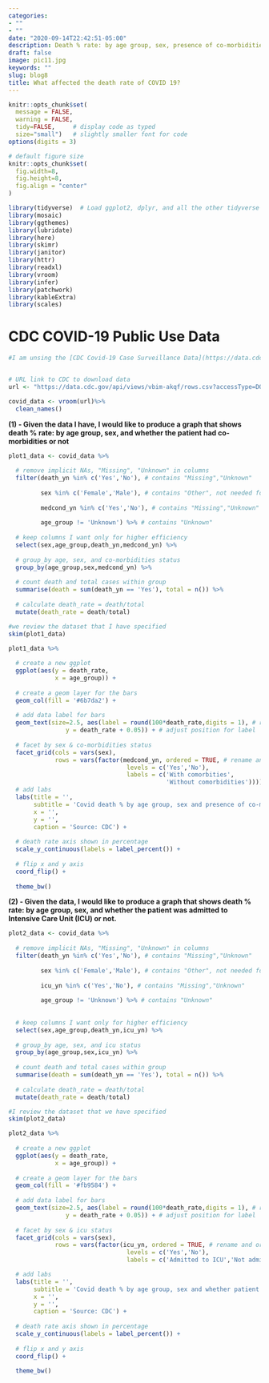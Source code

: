 ```yaml
---
categories:
- ""
- ""
date: "2020-09-14T22:42:51-05:00"
description: Death % rate: by age group, sex, presence of co-morbidities and admission to Intensive Care Unit (ICU)
draft: false
image: pic11.jpg
keywords: ""
slug: blog8
title: What affected the death rate of COVID 19?
---
```



```r
knitr::opts_chunk$set(
  message = FALSE, 
  warning = FALSE, 
  tidy=FALSE,     # display code as typed
  size="small")   # slightly smaller font for code
options(digits = 3)

# default figure size
knitr::opts_chunk$set(
  fig.width=8, 
  fig.height=8,
  fig.align = "center"
)
```


```r
library(tidyverse)  # Load ggplot2, dplyr, and all the other tidyverse packages
library(mosaic)
library(ggthemes)
library(lubridate)
library(here)
library(skimr)
library(janitor)
library(httr)
library(readxl)
library(vroom)
library(infer)
library(patchwork)
library(kableExtra)
library(scales)
```
# CDC COVID-19 Public Use Data

```r

#I am unsing the [CDC Covid-19 Case Surveillance Data](https://data.cdc.gov/Case-Surveillance/COVID-19-Case-Surveillance-Public-Use-Data/vbim-akqf). There are well over 3 million entries of individual, de-identified patient data. Since this is a large file, I use `vroom` to load it and you keep `cache=TRUE` in the chunk options.


# URL link to CDC to download data
url <- "https://data.cdc.gov/api/views/vbim-akqf/rows.csv?accessType=DOWNLOAD"

covid_data <- vroom(url)%>%
  clean_names()

```

**(1) - Given the data I have, I would like to produce a graph that shows death % rate: by age group, sex, and whether the patient had co-morbidities or not**

```r

plot1_data <- covid_data %>% 
  
  # remove implicit NAs, "Missing", "Unknown" in columns
  filter(death_yn %in% c('Yes','No'), # contains "Missing","Unknown" 
         
         sex %in% c('Female','Male'), # contains "Other", not needed for the plot
         
         medcond_yn %in% c('Yes','No'), # contains "Missing","Unknown" 
         
         age_group != 'Unknown') %>% # contains "Unknown"
  
  # keep columns I want only for higher efficiency
  select(sex,age_group,death_yn,medcond_yn) %>% 
  
  # group_by age, sex, and co-morbidities status
  group_by(age_group,sex,medcond_yn) %>% 
  
  # count death and total cases within group
  summarise(death = sum(death_yn == 'Yes'), total = n()) %>% 
  
  # calculate death_rate = death/total
  mutate(death_rate = death/total)

#we review the dataset that I have specified
skim(plot1_data)

```

```r

plot1_data %>% 
  
  # create a new ggplot
  ggplot(aes(y = death_rate, 
             x = age_group)) + 
  
  # create a geom layer for the bars
  geom_col(fill = '#6b7da2') +
  
  # add data label for bars
  geom_text(size=2.5, aes(label = round(100*death_rate,digits = 1), # round number
                y = death_rate + 0.05)) + # adjust position for label
  
  # facet by sex & co-morbidities status
  facet_grid(cols = vars(sex),
             rows = vars(factor(medcond_yn, ordered = TRUE, # rename and order factor levels 
                                 levels = c('Yes','No'),
                                 labels = c('With comorbities',
                                            'Without comorbidities')))) + 
  # add labs
  labs(title = '',
       subtitle = 'Covid death % by age group, sex and presence of co-morbidities',
       x = '',
       y = '',
       caption = 'Source: CDC') +
  
  # death rate axis shown in percentage
  scale_y_continuous(labels = label_percent()) +
  
  # flip x and y axis
  coord_flip() +
  
  theme_bw()

```

**(2) - Given the data, I would like to produce a graph that shows death % rate: by age group, sex, and whether the patient was admitted to Intensive Care Unit (ICU) or not.**

```r

plot2_data <- covid_data %>% 
  
  # remove implicit NAs, "Missing", "Unknown" in columns
  filter(death_yn %in% c('Yes','No'), # contains "Missing","Unknown" 
         
         sex %in% c('Female','Male'), # contains "Other", not needed for the plot
         
         icu_yn %in% c('Yes','No'), # contains "Missing","Unknown" 
         
         age_group != 'Unknown') %>% # contains "Unknown"
  
  
  # keep columns I want only for higher efficiency
  select(sex,age_group,death_yn,icu_yn) %>% 
  
  # group_by age, sex, and icu status 
  group_by(age_group,sex,icu_yn) %>% 
  
  # count death and total cases within group
  summarise(death = sum(death_yn == 'Yes'), total = n()) %>% 
  
  # calculate death_rate = death/total
  mutate(death_rate = death/total)

#I review the dataset that we have specified
skim(plot2_data)

```

```r

plot2_data %>% 
  
  # create a new ggplot
  ggplot(aes(y = death_rate, 
             x = age_group)) + 
  
  # create a geom layer for the bars
  geom_col(fill = '#fb9584') +
  
  # add data label for bars
  geom_text(size=2.5, aes(label = round(100*death_rate,digits = 1), # round number
                y = death_rate + 0.05)) + # adjust position for label
  
  # facet by sex & icu status
  facet_grid(cols = vars(sex),
             rows = vars(factor(icu_yn, ordered = TRUE, # rename and order factor levels 
                                 levels = c('Yes','No'),
                                 labels = c('Admitted to ICU','Not admitted to ICU')))) + 

  # add labs
  labs(title = '',
       subtitle = 'Covid death % by age group, sex and whether patient was admitted to ICU',
       x = '',
       y = '',
       caption = 'Source: CDC') +
  
  # death rate axis shown in percentage
  scale_y_continuous(labels = label_percent()) +
  
  # flip x and y axis
  coord_flip() +
  
  theme_bw()

```